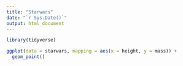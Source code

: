 ```yaml
---
title: "Starwars"
date: "`r Sys.Date()`"
output: html_document
---
```


```r
library(tidyverse)
```

```r
ggplot(data = starwars, mapping = aes(x = height, y = mass)) +
  geom_point()
```
